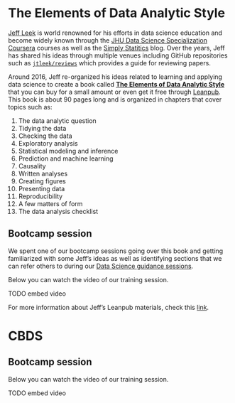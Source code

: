 # The Elements of Data Analytic Style 

[Jeff Leek](https://twitter.com/jtleek) is world renowned for his efforts in data science education and become widely known through the [JHU Data Science Specialization Coursera](https://www.coursera.org/specializations/jhu-data-science) courses as well as the [Simply Statitics](https://simplystatistics.org/) blog. Over the years, Jeff has shared his ideas through multiple venues including GitHub repositories such as [`jtleek/reviews`](https://github.com/jtleek/reviews) which provides a guide for reviewing papers.

Around 2016, Jeff re-organized his ideas related to learning and applying data science to create a book called [**The Elements of Data Analytic Style**](https://leanpub.com/datastyle) that you can buy for a small amount or even get it free through [Leanpub](https://leanpub.com/datastyle). This book is about 90 pages long and is organized in chapters that cover topics such as:

1. The data analytic question
1. Tidying the data
1. Checking the data
1. Exploratory analysis
1. Statistical modeling and inference
1. Prediction and machine learning
1. Causality
1. Written analyses
1. Creating figures
1. Presenting data
1. Reproducibility
1. A few matters of form
1. The data analysis checklist

## Bootcamp session

We spent one of our bootcamp sessions going over this book and getting familiarized with some Jeff's ideas as well as identifying sections that we can refer others to during our [Data Science guidance sessions](#data-science-guidance-sessions). 

Below you can watch the video of our training session.

TODO embed video

For more information about Jeff's Leanpub materials, check this [link](https://leanpub.com/u/jtleek).

# CBDS




## Bootcamp session

Below you can watch the video of our training session.

TODO embed video
